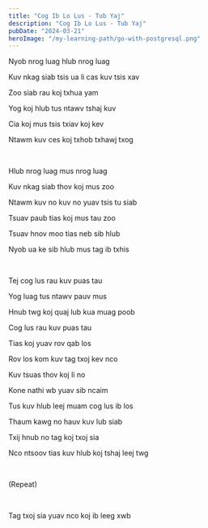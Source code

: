 ```yaml
---
title: "Cog Ib Lo Lus - Tub Yaj"
description: "Cog Ib Lo Lus - Tub Yaj"
pubDate: "2024-03-21"
heroImage: "/my-learning-path/go-with-postgresql.png"
---
```


Nyob nrog luag hlub nrog luag

Kuv nkag siab tsis ua li cas kuv tsis xav

Zoo siab rau koj txhua yam

Yog koj hlub tus ntawv tshaj kuv

Cia koj mus tsis txiav koj kev

Ntawm kuv ces koj txhob txhawj txog

<br />

Hlub nrog luag mus nrog luag

Kuv nkag siab thov koj mus zoo

Ntawm kuv no kuv no yuav tsis tu siab

Tsuav paub tias koj mus tau zoo

Tsuav hnov moo tias neb sib hlub

Nyob ua ke sib hlub mus tag ib txhis

<br />

Tej cog lus rau kuv puas tau

Yog luag tus ntawv pauv mus

Hnub twg koj quaj lub kua muag poob

Cog lus rau kuv puas tau

Tias koj yuav rov qab los

Rov los kom kuv tag txoj kev nco

Kuv tsuas thov koj li no

Kone nathi wb yuav sib ncaim

Tus kuv hlub leej muam cog lus ib los

Thaum kawg no hauv kuv lub siab

Txij hnub no tag koj txoj sia

Nco ntsoov tias kuv hlub koj tshaj leej twg

<br />

(Repeat)

<br />

Tag txoj sia yuav nco koj ib leeg xwb
